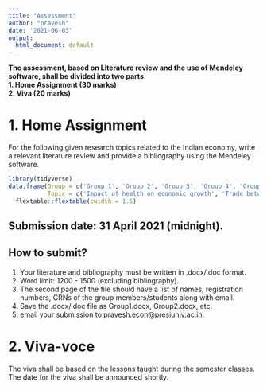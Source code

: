 ```yaml
---
title: "Assessment"
author: "pravesh"
date: '2021-06-03'
output:
  html_document: default
---
```



**The assessment, based on Literature review and the use of Mendeley software, shall be divided into two parts. **<br>
**1. Home Assignment (30 marks)**<br>
**2. Viva (20 marks)**

# 1. Home Assignment
For the following given research topics related to the Indian economy, write a relevant literature review and provide a bibliography using the Mendeley software.

```r
library(tidyverse)
data.frame(Group = c('Group 1', 'Group 2', 'Group 3', 'Group 4', 'Group 5'),
           Topic = c('Impact of health on economic growth', 'Trade between India and European Union', 'Impact of FII on Indian stock market', 'Impact of infrasatructure on Indian tourism sector', 'Decentralisation and development in India')) %>% 
  flextable::flextable(cwidth = 1.5)
```

## Submission date: 31 April 2021 (midnight).
## How to submit?
1. Your literature and bibliography must be written in .docx/.doc format.
1. Word limit: 1200 - 1500 (excluding bibliography).
1. The second page of the file should have a list of names, registration numbers, CRNs of the group members/students along with email.
1. Save the .docx/.doc file as Group1.docx, Group2.docx, etc.
1. email your submission to <pravesh.econ@presiuniv.ac.in>.


# 2. Viva-voce
The viva shall be based on the lessons taught during the semester classes. The date for the viva shall be announced shortly.
